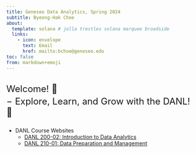 ```yaml
---
title: Geneseo Data Analytics, Spring 2024
subtitle: Byeong-Hak Choe
about:
  template: solana # jolla trestles solana marquee broadside
  links: 
    - icon: envelope
      text: Email
      href: mailto:bchoe@geneseo.edu
toc: false
from: markdown+emoji
---
```





<div style="display:block; margin:32px;"></div>

<font size = "5">Welcome! 👋 </font>

<div style="display:block; margin:-10px;"></div>

<font size = "5">$-$ Explore, Learn, and Grow with the DANL! 🌟</font>

<div style="display:block; margin:25px;"></div>


- DANL Course Websites
  - [DANL 200-02: Introduction to Data Analytics](https://bcdanl.github.io/200/){target="_blank"}
  - [DANL 210-01: Data Preparation and Management](https://bcdanl.github.io/210/){target="_blank"}
  <!-- - [DANL Microcredential Module 1: Data Preparation and Management](https://bcdanl.github.io/module-1/){target="_blank"} -->



